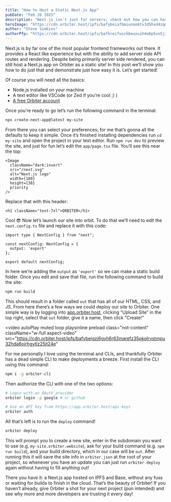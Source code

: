 ```yaml
---
title: "How to Host a Static Next.js App"
pubDate: "Feb 26 2025"
description: "Next.js isn't just for servers; check out how you can host a static version of your Next.js frontend on Orbiter!"
heroImage: "https://cdn.orbiter.host/ipfs/bafybeiafbmiunoo6tv3d5hxd4zqmrr6vd72rymsmcij6ickxkzpitslwly"
author: "Steve Simkins"
authorPfp: "https://cdn.orbiter.host/ipfs/bafkreifusckbeuxuih4o6p5un5j34selfg3uvt6ltqwbv4glsigekdx7lq"
---
```


Next.js is by far one of the most popular frontend frameworks out there. It provides a React like experience but with the ability to add server side API routes and rendering. Despite being primarily server side rendered, you can still host a Next.js app on Orbiter as a static site! In this post we’ll show you how to do just that and demonstrate just how easy it is. Let’s get started!

Of course you will need all the basics:

- Node.js installed on your machine
- A text editor like VSCode (or Zed if you’re cool ;) )
- [A free Orbiter account](https://app.orbiter.website)

Once you’re ready to go let’s run the following command in the terminal:

```bash
npx create-next-app@latest my-site
```

From there you can select your preferences; for me that’s gonna all the defaults to keep it simple. Once it’s finished installing dependencies run `cd my-site` and open the project in your text editor. Run `npm run dev` to preview the site, and just for fun let’s edit the `app/page.tsx` file. You’ll see this near the top:

```tsx
<Image
  className="dark:invert"
  src="/next.svg"
  alt="Next.js logo"
  width={180}
  height={38}
  priority
/>
```

Replace that with this header:

```tsx
<h1 className="text-7xl">ORBITER</h1>
```

Cool 😎 Now let’s launch our site into orbit. To do that we’ll need to edit the `next.config.ts` file and replace it with this code:

```tsx
import type { NextConfig } from "next";

const nextConfig: NextConfig = {
  output: 'export'
};

export default nextConfig;
```

In here we’re adding the `output` as `'export'` so we can make a static build folder. Once you edit and save that file, run the following command to build the site:

```bash
npm run build
```

This should result in a folder called `out` that has all of our HTML, CSS, and JS. From here there’s a few ways we could deploy our site to Orbiter. One simple way is by logging into [app.orbiter.host](http://app.orbiter.host), clicking “Upload Site” in the top right, select that `out` folder, give it a name, then click “Create!”

<video
  autoPlay
  muted
  loop
  playsinline
  preload
  class="not-content"
  className="w-full aspect-video"
  src="https://cdn.orbiter.host/ipfs/bafybeigzi6gyh6r63marefz35pkqlrvstmpu32hda6ojrhgytlz25jt24e"
></video>

For me personally I love using the terminal and CLIs, and thankfully Orbiter has a dead simple CLI to make deployments a breeze. First install the CLI using this command:

```bash
npm i -g orbiter-cli
```

Then authorize the CLI with one of the two options:

```bash
# Login with an OAuth provider
orbiter login -p google # or github

# Use an API key from https://app.orbiter.host/api-keys
orbiter auth
```

All that’s left is to run the `deploy` command!

```bash
orbiter deploy
```

This will prompt you to create a new site, enter in the subdomain you want to use (e.g. `my-site.orbiter.website`), ask for your build command (e.g. `npm run build`), and your build directory, which in our case will be `out`. After running this it will save the site info in `orbiter.json` at the root of your project, so whenever you have an update you can just run `orbiter deploy` again without having to fill anything out!

There you have it: a Next.js app hosted on IPFS and Base, without any fuss or waiting for builds to finish in the cloud. That’s the beauty of Orbiter! If you haven’t already, give Orbiter a shot for your next project (pun intended) and see why more and more developers are trusting it every day!
